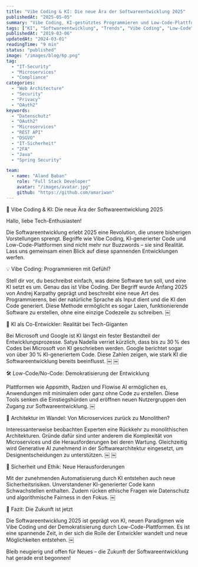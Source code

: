 ```yaml
---
title: "Vibe Coding & KI: Die neue Ära der Softwareentwicklung 2025"
publishedAt: "2025-05-05"
summary: "Vibe Coding, KI-gestütztes Programmieren und Low-Code-Plattformen prägen 2025 die Softwareentwicklung. Was bedeutet das für Entwickler?"
tags: ["KI", "Softwareentwicklung", "Trends", "Vibe Coding", "Low-Code", "AI", "Dev"]
publishedAt: "2019-03-06"
updatedAt: "2024-03-01"
readingTime: "9 min"
status: "published"
image: "/images/blog/6p.png"
tag:
  - "IT-Security"
  - "Microservices"
  - "Compliance"
categories:
  - "Web Architecture"
  - "Security"
  - "Privacy"
  - "OAuth2"
keywords:
  - "Datenschutz"
  - "OAuth2"
  - "Microservices"
  - "REST API"
  - "DSGVO"
  - "IT-Sicherheit"
  - "2FA"
  - "Java"
  - "Spring Security"

team:
  - name: "Aland Baban"
    role: "Full Stack Developer"
    avatar: "/images/avatar.jpg"
    github: "https://github.com/amariwan"
---
```


🧠 Vibe Coding & KI: Die neue Ära der Softwareentwicklung 2025

Hallo, liebe Tech-Enthusiasten!

Die Softwareentwicklung erlebt 2025 eine Revolution, die unsere bisherigen Vorstellungen sprengt. Begriffe wie Vibe Coding, KI-generierter Code und Low-Code-Plattformen sind nicht mehr nur Buzzwords – sie sind Realität. Lass uns gemeinsam einen Blick auf diese spannenden Entwicklungen werfen.



💡 Vibe Coding: Programmieren mit Gefühl?

Stell dir vor, du beschreibst einfach, was deine Software tun soll, und eine KI setzt es um. Genau das ist Vibe Coding. Der Begriff wurde Anfang 2025 von Andrej Karpathy geprägt und beschreibt eine neue Art des Programmierens, bei der natürliche Sprache als Input dient und die KI den Code generiert. Diese Methode ermöglicht es sogar Laien, funktionierende Software zu erstellen, ohne eine einzige Codezeile zu schreiben.  ￼



🤖 KI als Co-Entwickler: Realität bei Tech-Giganten

Bei Microsoft und Google ist KI längst ein fester Bestandteil der Entwicklungsprozesse. Satya Nadella verriet kürzlich, dass bis zu 30 % des Codes bei Microsoft von KI geschrieben werden. Google berichtet sogar von über 30 % KI-generiertem Code.  Diese Zahlen zeigen, wie stark KI die Softwareentwicklung bereits beeinflusst. ￼ ￼



🛠️ Low-Code/No-Code: Demokratisierung der Entwicklung

Plattformen wie Appsmith, Radzen und Flowise AI ermöglichen es, Anwendungen mit minimalem oder ganz ohne Code zu erstellen. Diese Tools senken die Einstiegshürden und eröffnen neuen Nutzergruppen den Zugang zur Softwareentwicklung.  ￼



🧱 Architektur im Wandel: Von Microservices zurück zu Monolithen?

Interessanterweise beobachten Experten eine Rückkehr zu monolithischen Architekturen. Gründe dafür sind unter anderem die Komplexität von Microservices und die Herausforderungen bei deren Wartung.  Gleichzeitig wird Generative AI zunehmend in der Softwarearchitektur eingesetzt, um Designentscheidungen zu unterstützen.  ￼ ￼



🔐 Sicherheit und Ethik: Neue Herausforderungen

Mit der zunehmenden Automatisierung durch KI entstehen auch neue Sicherheitsrisiken. Unverstandener KI-generierter Code kann Schwachstellen enthalten. Zudem rücken ethische Fragen wie Datenschutz und algorithmische Fairness in den Fokus.  ￼



🚀 Fazit: Die Zukunft ist jetzt

Die Softwareentwicklung 2025 ist geprägt von KI, neuen Paradigmen wie Vibe Coding und der Demokratisierung durch Low-Code-Plattformen. Es ist eine spannende Zeit, in der sich die Rolle der Entwickler wandelt und neue Möglichkeiten entstehen. ￼



Bleib neugierig und offen für Neues – die Zukunft der Softwareentwicklung hat gerade erst begonnen!




